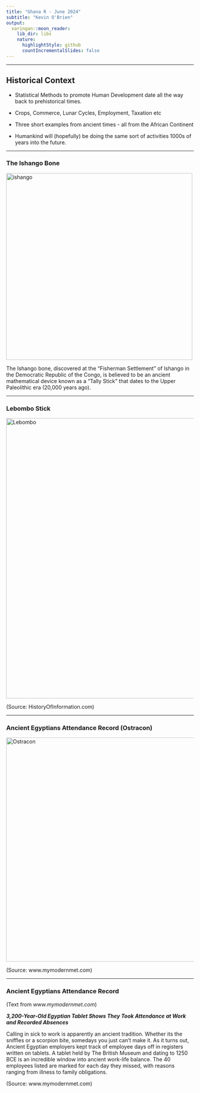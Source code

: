 ```yaml
---
title: "Ghana R - June 2024"
subtitle: "Kevin O'Brien"
output:
  xaringan::moon_reader:
    lib_dir: libs
    nature:
      highlightStyle: github
      countIncrementalSlides: false
---
```


---

## Historical Context

* Statistical Methods to promote Human Development date all the way back to prehistorical times.

* Crops, Commerce, Lunar Cycles, Employment, Taxation etc

* Three short examples from ancient times - all from the African Continent

* Humankind will (hopefully) be doing the same sort of activities 1000s of years into the future.




---

### The Ishango Bone

<img src="images/IshangoBone.PNG" alt="ishango" width="500"/>



The Ishango bone, discovered at the "Fisherman Settlement" of Ishango in the Democratic Republic of the Congo, is believed to be an ancient mathematical device known as a "Tally Stick" that dates to the Upper Paleolithic era (20,000 years ago).

---

### Lebombo Stick

<img src="images/LebomboStick.PNG" alt="Lebombo" width="750"/>

(Source: HistoryOfInformation.com)

---

### Ancient Egyptians Attendance Record (Ostracon)

<img src="images/Ostracon.PNG" alt="Ostracon" width="600"/>

(Source: www.mymodernmet.com)

---

### Ancient Egyptians Attendance Record

(Text from *www.mymodernmet.com*)

***3,200-Year-Old Egyptian Tablet Shows They Took Attendance at Work and Recorded Absences***

Calling in sick to work is apparently an ancient tradition. Whether its the sniffles or a scorpion bite, somedays you just can't make it. As it turns out, Ancient Egyptian employers kept track of employee days off in registers written on tablets. A tablet held by The British Museum and dating to 1250 BCE is an incredible window into ancient work-life balance. The 40 employees listed are marked for each day they missed, with reasons ranging from illness to family obligations.

(Source: www.mymodernmet.com)